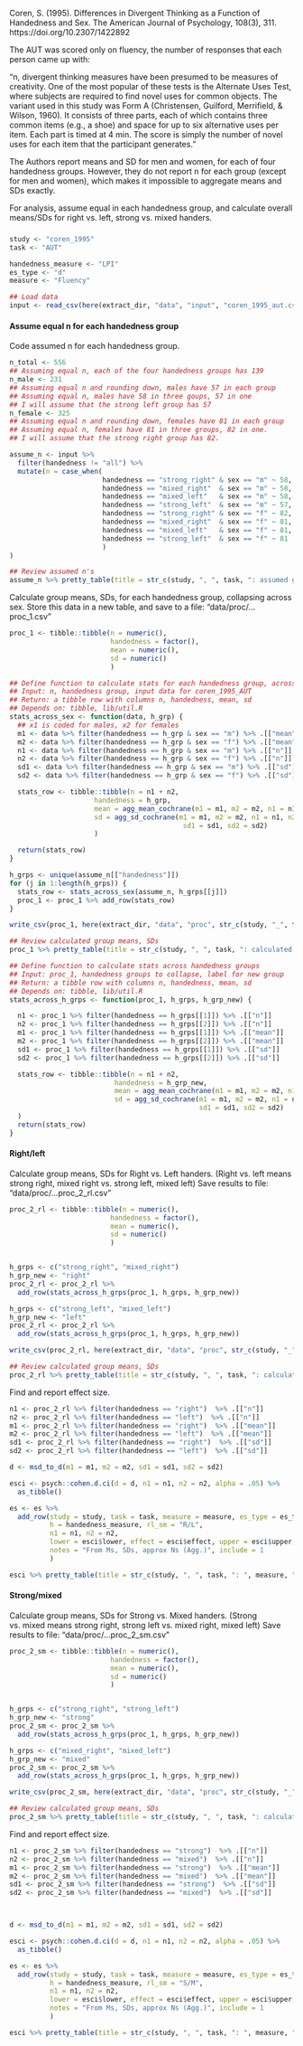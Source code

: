 <!-- Dependencies: tidyverse, psych, common/pretty_table.R -->

Coren, S. (1995). Differences in Divergent Thinking as a Function of Handedness and Sex. The American Journal of Psychology, 108(3), 311. https://doi.org/10.2307/1422892

The AUT was scored only on fluency, the number of responses that each person came up with:

"n, divergent thinking measures have been presumed to be
 measures of creativity. One of the most popular of these tests is the Alternate
 Uses Test, where subjects are required to find novel uses for common objects.
 The variant used in this study was Form A (Christensen, Guilford, Merrifield,
 & Wilson, 1960). It consists of three parts, each of which contains three
 common items (e.g., a shoe) and space for up to six alternative uses per
 item. Each part is timed at 4 min. The score is simply the number of novel
 uses for each item that the participant generates."

The Authors report means and SD for men and women, for each of four handedness groups. However, they do not report n for each group (except for men and women), which makes it impossible to aggregate means and SDs exactly.

For analysis, assume equal in each handedness group, and calculate overall means/SDs for right vs. left, strong vs. mixed handers.

### {.tabset}

```r
study <- "coren_1995"
task <- "AUT"
```
```r
handedness_measure <- "LPI"
es_type <- "d"
measure <- "Fluency"
```

```r
## Load data
input <- read_csv(here(extract_dir, "data", "input", "coren_1995_aut.csv"))
```

#### Assume equal n for each handedness group {.tabset}

Code assumed n for each handedness group.
```r
n_total <- 556
## Assuming equal n, each of the four handedness groups has 139
n_male <- 231
## Assuming equal n and rounding down, males have 57 in each group
## Assuming equal n, males have 58 in three goups, 57 in one
## I will assume that the strong left group has 57
n_female <- 325
## Assuming equal n and rounding down, females have 81 in each group
## Assuming equal n, females have 81 in three groups, 82 in one.
## I will assume that the strong right group has 82.

assume_n <- input %>%
  filter(handedness != "all") %>%
  mutate(n = case_when(
                       handedness == "strong_right" & sex == "m" ~ 58,
                       handedness == "mixed_right"  & sex == "m" ~ 58,
                       handedness == "mixed_left"   & sex == "m" ~ 58,
                       handedness == "strong_left"  & sex == "m" ~ 57,
                       handedness == "strong_right" & sex == "f" ~ 82,
                       handedness == "mixed_right"  & sex == "f" ~ 81,
                       handedness == "mixed_left"   & sex == "f" ~ 81,
                       handedness == "strong_left"  & sex == "f" ~ 81
                       )
)

## Review assumed n's
assume_n %>% pretty_table(title = str_c(study, ", ", task, ": assumed group Ns"))
```

Calculate group means, SDs, for each handedness group, collapsing across sex.
Store this data in a new table, and save to a file: "data/proc/...proc_1.csv"
```r

proc_1 <- tibble::tibble(n = numeric(),
                         handedness = factor(),
                         mean = numeric(),
                         sd = numeric()
                         )

## Define function to calculate stats for each handedness group, across sex
## Input: n, handedness group, input data for coren_1995_AUT
## Return: a tibble row with columns n, handedness, mean, sd
## Depends on: tibble, lib/util.R
stats_across_sex <- function(data, h_grp) {
  ## x1 is coded for males, x2 for females
  m1 <- data %>% filter(handedness == h_grp & sex == "m") %>% .[["mean"]]
  m2 <- data %>% filter(handedness == h_grp & sex == "f") %>% .[["mean"]]
  n1 <- data %>% filter(handedness == h_grp & sex == "m") %>% .[["n"]]
  n2 <- data %>% filter(handedness == h_grp & sex == "f") %>% .[["n"]]
  sd1 <- data %>% filter(handedness == h_grp & sex == "m") %>% .[["sd"]]
  sd2 <- data %>% filter(handedness == h_grp & sex == "f") %>% .[["sd"]]

  stats_row <- tibble::tibble(n = n1 + n2,
                     handedness = h_grp,
                     mean = agg_mean_cochrane(m1 = m1, m2 = m2, n1 = n1, n2 = n2),
                     sd = agg_sd_cochrane(m1 = m1, m2 = m2, n1 = n1, n2 = n2,
                                           sd1 = sd1, sd2 = sd2)
                     )

  return(stats_row)
}

h_grps <- unique(assume_n[["handedness"]])
for (j in 1:length(h_grps)) {
  stats_row <- stats_across_sex(assume_n, h_grps[[j]])
  proc_1 <- proc_1 %>% add_row(stats_row)
}

write_csv(proc_1, here(extract_dir, "data", "proc", str_c(study, "_", task, "_proc_1.csv")))

## Review calculated group means, SDs
proc_1 %>% pretty_table(title = str_c(study, ", ", task, ": calculated group stats (all 4 groups)"))
```

```r
## Define function to calculate stats across handedness groups
## Input: proc_1, handedness groups to collapse, label for new group
## Return: a tibble row with columns n, handedness, mean, sd
## Depends on: tibble, lib/util.R
stats_across_h_grps <- function(proc_1, h_grps, h_grp_new) {

  n1 <- proc_1 %>% filter(handedness == h_grps[[1]]) %>% .[["n"]]
  n2 <- proc_1 %>% filter(handedness == h_grps[[2]]) %>% .[["n"]]
  m1 <- proc_1 %>% filter(handedness == h_grps[[1]]) %>% .[["mean"]]
  m2 <- proc_1 %>% filter(handedness == h_grps[[2]]) %>% .[["mean"]]
  sd1 <- proc_1 %>% filter(handedness == h_grps[[1]]) %>% .[["sd"]]
  sd2 <- proc_1 %>% filter(handedness == h_grps[[2]]) %>% .[["sd"]]

  stats_row <- tibble::tibble(n = n1 + n2,
                          handedness = h_grp_new,
                          mean = agg_mean_cochrane(m1 = m1, m2 = m2, n1 = n1, n2 = n2),
                          sd = agg_sd_cochrane(m1 = m1, m2 = m2, n1 = n1, n2 = n2,
                                               sd1 = sd1, sd2 = sd2)
  )
  return(stats_row)
}
```

#### Right/left

Calculate group means, SDs for Right vs. Left handers.
(Right vs. left means strong right, mixed right vs. strong left, mixed left)
Save results to file: "data/proc/...proc_2_rl.csv"
```r
proc_2_rl <- tibble::tibble(n = numeric(),
                         handedness = factor(),
                         mean = numeric(),
                         sd = numeric()
                         )


h_grps <- c("strong_right", "mixed_right")
h_grp_new <- "right"
proc_2_rl <- proc_2_rl %>%
  add_row(stats_across_h_grps(proc_1, h_grps, h_grp_new))

h_grps <- c("strong_left", "mixed_left")
h_grp_new <- "left"
proc_2_rl <- proc_2_rl %>%
  add_row(stats_across_h_grps(proc_1, h_grps, h_grp_new))

write_csv(proc_2_rl, here(extract_dir, "data", "proc", str_c(study, "_", task, "_proc_2_rl.csv")))

## Review calculated group means, SDs
proc_2_rl %>% pretty_table(title = str_c(study, ", ", task, ": calculated group stats (right/left)"))
```

Find and report effect size.
```r
n1 <- proc_2_rl %>% filter(handedness == "right")  %>% .[["n"]]
n2 <- proc_2_rl %>% filter(handedness == "left")  %>% .[["n"]]
m1 <- proc_2_rl %>% filter(handedness == "right")  %>% .[["mean"]]
m2 <- proc_2_rl %>% filter(handedness == "left")  %>% .[["mean"]]
sd1 <- proc_2_rl %>% filter(handedness == "right")  %>% .[["sd"]]
sd2 <- proc_2_rl %>% filter(handedness == "left")  %>% .[["sd"]]

d <- msd_to_d(m1 = m1, m2 = m2, sd1 = sd1, sd2 = sd2)

esci <- psych::cohen.d.ci(d = d, n1 = n1, n2 = n2, alpha = .05) %>%
  as_tibble()

es <- es %>%
  add_row(study = study, task = task, measure = measure, es_type = es_type,
          h = handedness_measure, rl_sm = "R/L",
          n1 = n1, n2 = n2,
          lower = esci$lower, effect = esci$effect, upper = esci$upper,
          notes = "From Ms, SDs, approx Ns (Agg.)", include = 1
          )

esci %>% pretty_table(title = str_c(study, ", ", task, ": ", measure, " (right/left)"))
```

#### Strong/mixed

Calculate group means, SDs for Strong vs. Mixed handers.
(Strong vs. mixed means strong right, strong left vs. mixed right, mixed left)
Save results to file: "data/proc/...proc_2_sm.csv"

```r
proc_2_sm <- tibble::tibble(n = numeric(),
                         handedness = factor(),
                         mean = numeric(),
                         sd = numeric()
                         )


h_grps <- c("strong_right", "strong_left")
h_grp_new <- "strong"
proc_2_sm <- proc_2_sm %>%
  add_row(stats_across_h_grps(proc_1, h_grps, h_grp_new))

h_grps <- c("mixed_right", "mixed_left")
h_grp_new <- "mixed"
proc_2_sm <- proc_2_sm %>%
  add_row(stats_across_h_grps(proc_1, h_grps, h_grp_new))

write_csv(proc_2_sm, here(extract_dir, "data", "proc", str_c(study, "_", task, "_proc_2_sm.csv")))

## Review calculated group means, SDs
proc_2_sm %>% pretty_table(title = str_c(study, ", ", task, ": calculated group stats (strong/mixed)"))
```

Find and report effect size.
```r
n1 <- proc_2_sm %>% filter(handedness == "strong")  %>% .[["n"]]
n2 <- proc_2_sm %>% filter(handedness == "mixed")  %>% .[["n"]]
m1 <- proc_2_sm %>% filter(handedness == "strong")  %>% .[["mean"]]
m2 <- proc_2_sm %>% filter(handedness == "mixed")  %>% .[["mean"]]
sd1 <- proc_2_sm %>% filter(handedness == "strong")  %>% .[["sd"]]
sd2 <- proc_2_sm %>% filter(handedness == "mixed")  %>% .[["sd"]]



d <- msd_to_d(m1 = m1, m2 = m2, sd1 = sd1, sd2 = sd2)

esci <- psych::cohen.d.ci(d = d, n1 = n1, n2 = n2, alpha = .05) %>%
  as_tibble()

es <- es %>%
  add_row(study = study, task = task, measure = measure, es_type = es_type,
          h = handedness_measure, rl_sm = "S/M",
          n1 = n1, n2 = n2,
          lower = esci$lower, effect = esci$effect, upper = esci$upper,
          notes = "From Ms, SDs, approx Ns (Agg.)", include = 1
          )

esci %>% pretty_table(title = str_c(study, ", ", task, ": ", measure, " (strong/mixed)"))
```
